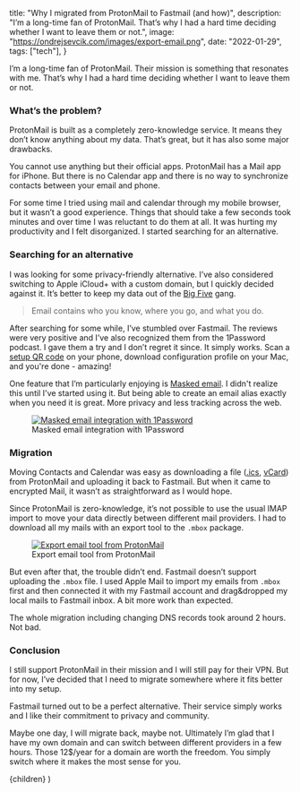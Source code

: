 
  title: "Why I migrated from ProtonMail to Fastmail (and how)",
  description:
    "I’m a long-time fan of ProtonMail. That’s why I had a hard time deciding whether I want to leave them or not.",
  image: "https://ondrejsevcik.com/images/export-email.png",
  date: "2022-01-29",
  tags: ["tech"],
}

I’m a long-time fan of ProtonMail. Their mission is something that resonates with me. That’s why I had a hard time deciding whether I want to leave them or not.

### What’s the problem?

ProtonMail is built as a completely zero-knowledge service. It means they don’t know anything about my data. That’s great, but it has also some major drawbacks.

You cannot use anything but their official apps. ProtonMail has a Mail app for iPhone. But there is no Calendar app and there is no way to synchronize contacts between your email and phone.

For some time I tried using mail and calendar through my mobile browser, but it wasn’t a good experience. Things that should take a few seconds took minutes and over time I was reluctant to do them at all. It was hurting my productivity and I felt disorganized. I started searching for an alternative.

### Searching for an alternative

I was looking for some privacy-friendly alternative. I’ve also considered switching to Apple iCloud+ with a custom domain, but I quickly decided against it. It’s better to keep my data out of the [Big Five](https://en.wikipedia.org/wiki/Big_Tech) gang.

> Email contains who you know, where you go, and what you do.

After searching for some while, I’ve stumbled over Fastmail. The reviews were very positive and I’ve also recognized them from the 1Password podcast. I gave them a try and I don’t regret it since. It simply works. Scan a [setup QR code](https://www.fastmail.help/hc/en-us/articles/360058752834-Set-up-Fastmail-on-your-device) on your phone, download configuration profile on your Mac, and you're done - amazing!

One feature that I’m particularly enjoying is [Masked email](https://www.fastmail.com/1password/). I didn't realize this until I've started using it. But being able to create an email alias exactly when you need it is great. More privacy and less tracking across the web.

<figure>
  <a href="/images/masked-email.png" style={{ maxWidth: "450px" }}>
    <img
      src="/images/masked-email.png"
      alt="Masked email integration with 1Password"
    />
  </a>
  <figcaption>Masked email integration with 1Password</figcaption>
</figure>

### Migration

Moving Contacts and Calendar was easy as downloading a file ([.ics](https://en.wikipedia.org/wiki/ICalendar), [vCard](https://en.wikipedia.org/wiki/VCard)) from ProtonMail and uploading it back to Fastmail. But when it came to encrypted Mail, it wasn’t as straightforward as I would hope.

Since ProtonMail is zero-knowledge, it’s not possible to use the usual IMAP import to move your data directly between different mail providers. I had to download all my mails with an export tool to the `.mbox` package.

<figure>
  <a href="/images/export-email.png" style={{ maxWidth: "450px" }}>
    <img
      src="/images/export-email.png"
      alt="Export email tool from ProtonMail"
    />
  </a>
  <figcaption>Export email tool from ProtonMail</figcaption>
</figure>

But even after that, the trouble didn’t end. Fastmail doesn’t support uploading the `.mbox` file. I used Apple Mail to import my emails from `.mbox` first and then connected it with my Fastmail account and drag&dropped my local mails to Fastmail inbox. A bit more work than expected.

The whole migration including changing DNS records took around 2 hours. Not bad.

### Conclusion

I still support ProtonMail in their mission and I will still pay for their VPN. But for now, I’ve decided that I need to migrate somewhere where it fits better into my setup.

Fastmail turned out to be a perfect alternative. Their service simply works and I like their commitment to privacy and community.

Maybe one day, I will migrate back, maybe not. Ultimately I’m glad that I have my own domain and can switch between different providers in a few hours. Those 12$/year for a domain are worth the freedom. You simply switch where it makes the most sense for you.

  <BlogPostLayout meta={meta}>{children}</BlogPostLayout>
)
